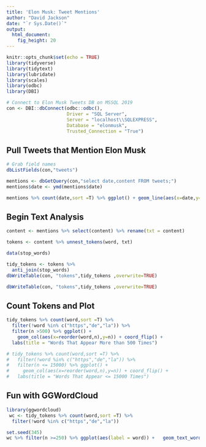 ```yaml
---
title: 'Elon Musk: Tweet Mentions'
author: "David Jackson"
date: "`r Sys.Date()`"
output: 
  html_document: 
    fig_height: 20
---
```


```r
knitr::opts_chunk$set(echo = TRUE)
library(tidyverse)
library(tidytext)
library(lubridate)
library(scales)
library(odbc)
library(DBI)
```

```r
# Connect to Elon Musk Tweets DB on MSSQL 2019
con <- DBI::dbConnect(odbc::odbc(), 
                      Driver = "SQL Server", 
                      Server = "localhost\\SQLEXPRESS", 
                      Database = "elonmusk", 
                      Trusted_Connection = "True")
```


## Pull Tweets that Mention Elon Musk

```r
# Grab field names
dbListFields(con,"tweets")
```
```r
mentions <- dbGetQuery(con,"select date,content FROM tweets;")
mentions$date <- ymd(mentions$date)
```

```r
mentions %>% count(date,sort =T) %>% ggplot() + geom_line(aes(x=date,y=n)) + labs(title ="Elon Musk Tweets by Day",  y="Number of Tweets") + geom_smooth(aes(x=date,y=n))
```


## Begin Text Analysis

```r
content <- mentions %>% select(content) %>% rename(txt = content)
```
```r
tokens <- content %>% unnest_tokens(word, txt)
```
```r
data(stop_words)

tidy_tokens <- tokens %>%
  anti_join(stop_words)
dbWriteTable(con, "tokens",tidy_tokens ,overwrite=TRUE)
```
```r
dbWriteTable(con, "tokens",tidy_tokens ,overwrite=TRUE)
```

## Count Tokens and Plot

```r
tidy_tokens %>% count(word,sort =T) %>% 
  filter(!word %in% c("https","de","la")) %>%
  filter(n >500) %>% ggplot() +
    geom_col(aes(x=reorder(word,n),y=n)) + coord_flip() +
  labs(title = "Words That Appear More than 500 Times")
```

```r
# tidy_tokens %>% count(word,sort =T) %>% 
#   filter(!word %in% c("https","de","la")) %>%
#   filter(n <= 15000) %>% ggplot() +
#     geom_col(aes(x=reorder(word,n),y=n)) + coord_flip() +
#   labs(title = "Words That Appear <= 15000 Times")
```

## Fun with GGWordCloud

```r
library(ggwordcloud)
 wc <- tidy_tokens %>% count(word,sort =T) %>% 
  filter(!word %in% c("https","de","la")) 
```
```r
set.seed(345)
wc %>% filter(n >=250) %>% ggplot(aes(label = word)) +   geom_text_wordcloud() 
  
```


